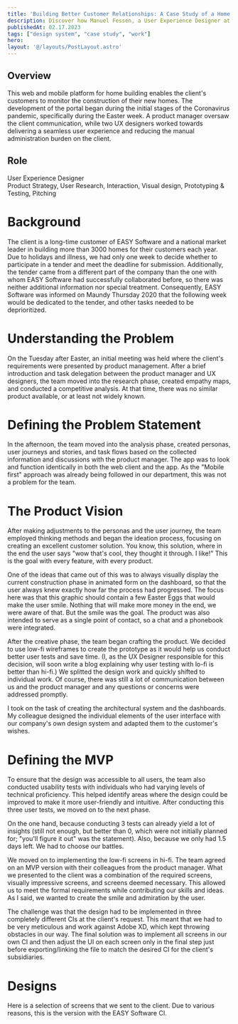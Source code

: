 ```yaml
---
title: 'Building Better Customer Relationships: A Case Study of a Home Building Customer Portal'
description: Discover how Manuel Fessen, a User Experience Designer at EASY Software, developed a web and mobile platform for a national market leader in the home building industry to enable their customers to monitor the construction of their new homes. 
publishedAt: 02.17.2023
tags: ["design system", "case study", "work"]
hero: 
layout: '@/layouts/PostLayout.astro'
---
```


## Overview

This web and mobile platform for home building enables the client's customers to monitor the construction of their new homes. The development of the portal began during the initial stages of the Coronavirus pandemic, specifically during the Easter week. A product manager oversaw the client communication, while two UX designers worked towards delivering a seamless user experience and reducing the manual administration burden on the client.

## Role

User Experience Designer  
Product Strategy, User Research, Interaction, Visual design, Prototyping & Testing, Pitching

# Background

The client is a long-time customer of EASY Software and a national market leader in building more than 3000 homes for their customers each year. Due to holidays and illness, we had only one week to decide whether to participate in a tender and meet the deadline for submission. Additionally, the tender came from a different part of the company than the one with whom EASY Software had successfully collaborated before, so there was neither additional information nor special treatment. Consequently, EASY Software was informed on Maundy Thursday 2020 that the following week would be dedicated to the tender, and other tasks needed to be deprioritized.

# Understanding the Problem

On the Tuesday after Easter, an initial meeting was held where the client's requirements were presented by product management. After a brief introduction and task delegation between the product manager and UX designers, the team moved into the research phase, created empathy maps, and conducted a competitive analysis. At that time, there was no similar product available, or at least not widely known.

# Defining the Problem Statement

In the afternoon, the team moved into the analysis phase, created personas, user journeys and stories, and task flows based on the collected information and discussions with the product manager. The app was to look and function identically in both the web client and the app. As the "Mobile first" approach was already being followed in our department, this was not a problem for the team.

# The Product Vision

After making adjustments to the personas and the user journey, the team employed thinking methods and began the ideation process, focusing on creating an excellent customer solution. You know, this solution, where in the end the user says "wow that's cool, they thought it through. I like!" This is the goal with every feature, with every product. 

One of the ideas that came out of this was to always visually display the current construction phase in animated form on the dashboard, so that the user always knew exactly how far the process had progressed. The focus here was that this graphic should contain a few Easter Eggs that would make the user smile. Nothing that will make more money in the end, we were aware of that. But the smile was the goal. The product was also intended to serve as a single point of contact, so a chat and a phonebook were integrated. 

After the creative phase, the team began crafting the product. 
We decided to use low-fi wireframes to create the prototype as it would help us conduct better user tests and save time. (I, as the UX Designer responsible for this decision, will soon write a blog explaining why user testing with lo-fi is better than hi-fi.) We splitted the design work and quickly shifted to individual work. 
Of course, there was still a lot of communication between us and the product manager and any questions or concerns were addressed promptly. 

I took on the task of creating the architectural system and the dashboards. My colleague designed the individual elements of the user interface with our company's own design system and adapted them to the customer's wishes. 

# Defining the MVP
To ensure that the design was accessible to all users, the team also conducted usability tests with individuals who had varying levels of technical proficiency. This helped identify areas where the design could be improved to make it more user-friendly and intuitive. After conducting this three user tests, we moved on to the next phase. 

On the one hand, because conducting 3 tests can already yield a lot of insights (still not enough, but better than 0, which were not initially planned for; "you'll figure it out" was the statement). Also, because we only had 1.5 days left. We had to choose our battles.

We moved on to implementing the low-fi screens in hi-fi. The team agreed on an MVP version with their colleagues from the product manager. What we presented to the client was a combination of the required screens, visually impressive screens, and screens deemed necessary. This allowed us  to meet the formal requirements while contributing our skills and ideas. As I said, we wanted to create the smile and admiration by the user. 

The challenge was that the design had to be implemented in three completely different CIs at the client's request. This meant that we had to be very meticulous and work against Adobe XD, which kept throwing obstacles in our way. The final solution was to implement all screens in our own CI and then adjust the UI on each screen only in the final step just before exporting/linking the file to match the desired CI for the client's subsidiaries.

# Designs

Here is a selection of screens that we sent to the client. Due to various reasons, this is the version with the EASY Software CI. 